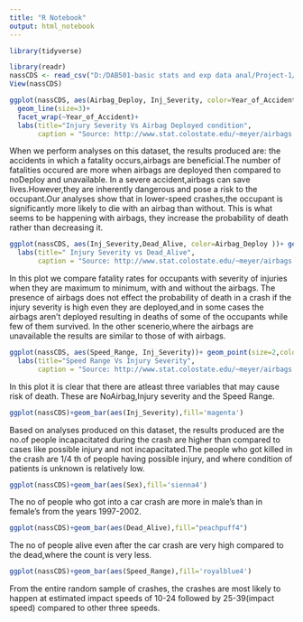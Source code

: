 ---
title: "R Notebook"
output: html_notebook
---

```{r}
library(tidyverse)
```
 

```{r}
library(readr)
nassCDS <- read_csv("D:/DAB501-basic stats and exp data anal/Project-1/nassCDS.csv")
View(nassCDS)
```
```{r}
ggplot(nassCDS, aes(Airbag_Deploy, Inj_Severity, color=Year_of_Accident))+
  geom_line(size=3)+
  facet_wrap(~Year_of_Accident)+
  labs(title="Injury Severity Vs Airbag Deployed condition", 
       caption = "Source: http://www.stat.colostate.edu/~meyer/airbags.htm\ ftp://ftp.nhtsa.dot.gov/nass/")
```
When we perform analyses on this dataset, the results produced are: the accidents in which a fatality occurs,airbags are beneficial.The number of fatalities occured are more when airbags are deployed then compared to noDeploy and unavailable.
In a severe accident,airbags can save lives.However,they are inherently dangerous and pose a risk to the occupant.Our analyses show that in lower-speed crashes,the occupant is significantly more likely to die with an airbag than without.
This is what seems to be happening with airbags, they increase the probability of death rather than decreasing it.


```{r}
ggplot(nassCDS, aes(Inj_Severity,Dead_Alive, color=Airbag_Deploy ))+ geom_point(size=2)+facet_grid(~Airbag)+
  labs(title=" Injury Severity vs Dead_Alive", 
       caption = "Source: http://www.stat.colostate.edu/~meyer/airbags.htm\ ftp://ftp.nhtsa.dot.gov/nass/")

```
In this plot we compare fatality rates for occupants with severity of injuries when they are maximum to minimum, with and without the airbags.
The presence of airbags does not effect the probability of death in a crash if the injury severity is high even they are deployed,and in some cases the airbags aren't deployed resulting in deaths of some of the occupants while few of them survived.
In the other scenerio,where the airbags are unavailable the results are similar to those of  with airbags.

```{r}
ggplot(nassCDS, aes(Speed_Range, Inj_Severity))+ geom_point(size=2,color='midnightblue')+facet_grid(Airbag ~ Dead_Alive)+
  labs(title="Speed Range Vs Injury Severity", 
       caption = "Source: http://www.stat.colostate.edu/~meyer/airbags.htm\ ftp://ftp.nhtsa.dot.gov/nass/")

```
In this plot it is clear that there are atleast three variables that may cause risk of death. These are NoAirbag,Injury severity and the Speed Range. 


```{r}
ggplot(nassCDS)+geom_bar(aes(Inj_Severity),fill='magenta')
```
Based on analyses produced on this dataset, the results produced are the no.of people incapacitated during the crash are higher than compared to cases like possible injury and not incapacitated.The people who got killed in the crash are 1/4 th of people having possible injury, and where condition of patients is unknown is relatively low.

```{r}
ggplot(nassCDS)+geom_bar(aes(Sex),fill='sienna4')
```

The no of people who got into a  car crash are more in male's than in female's from the years 1997-2002.

```{r}
ggplot(nassCDS)+geom_bar(aes(Dead_Alive),fill="peachpuff4")
```

The no of people alive even after the car crash are very high compared to the dead,where the count is very less.


```{r}
ggplot(nassCDS)+geom_bar(aes(Speed_Range),fill='royalblue4')
```

From the entire random sample of crashes, the crashes are most likely to happen at estimated impact speeds of 10-24 followed by 25-39(impact speed) compared to other three speeds.

